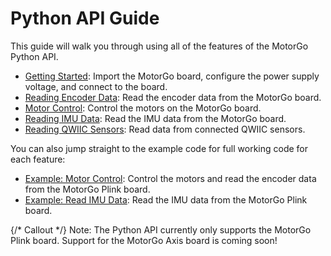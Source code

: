 
# Python API Guide

This guide will walk you through using all of the features of the MotorGo Python API.

- [Getting Started](/python_api_reference/getting_started): Import the MotorGo board, configure the power supply voltage, and connect to the board.
- [Reading Encoder Data](/python_api_reference/encoder): Read the encoder data from the MotorGo board.
- [Motor Control](/python_api_reference/motor_control): Control the motors on the MotorGo board.
- [Reading IMU Data](/python_api_reference/imu): Read the IMU data from the MotorGo board.
- [Reading QWIIC Sensors](/python_api_reference/battery): Read data from connected QWIIC sensors.

You can also jump straight to the example code for full working code for each feature:

- [Example: Motor Control](/python_api_reference/example_motor): Control the motors and read the encoder data from the MotorGo Plink board.
- [Example: Read IMU Data](/python_api_reference/example_imu): Read the IMU data from the MotorGo Plink board.

{/* Callout */}
<Callout type="Warning" emoji="⚠️">
    Note: The Python API currently only supports the MotorGo Plink board. Support for the MotorGo Axis board is coming soon!
</Callout>